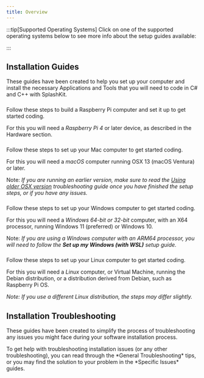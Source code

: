 ```yaml
---
title: Overview
---
```



:::tip[Supported Operating Systems]
Click on one of the supported operating systems below to see more info about the setup guides available:

<CardGrid>
  <LinkCard
    title="Raspberry Pi"
    href="#raspberry-pi"
  />
  <LinkCard
    title="macOS"
    href="#macos"
  />
  <LinkCard
    title="Windows"
    href="#windows"
  />
  <LinkCard
    title="Linux"
    href="#linux"
  />
</CardGrid>
:::

## Installation Guides

These guides have been created to help you set up your computer and install the necessary Applications and Tools that you will need to code in C# and C++ with SplashKit.

### <span style="display:none;">Raspberry Pi</span>

<Card title="Raspberry Pi" icon="fa-brands:raspberry-pi">
  Follow these steps to build a Raspberry Pi computer and set it up to get started coding.
  
  For this you will need a *Raspberry Pi 4* or later device, as described in the Hardware section.

  <LinkCard
    title="Raspberry Pi Hardware Setup Guide"
    href="/book/appendix/0-installation/2-2-pi-computer/"
    description="Go to 'Build my Raspberry Pi' page"
  />
  <LinkCard
    title="Raspberry Pi Software Setup Guide"
    href="/book/appendix/0-installation/2-3-setup-pi/"
    description="Go to 'Set up my Raspberry Pi' page"
  />
</Card>

### <span style="display:none;">macOS</span>

<Card title="macOS" icon="fa-brands:apple">
  Follow these steps to set up your Mac computer to get started coding.

  For this you will need a *macOS* computer running OSX 13 (macOS Ventura) or later.
  
  Note: *If you are running an earlier version, make sure to read the [Using older OSX version](https://splashkit.io/troubleshoot/macos/issue-10-using-older-osx-version/) troubleshooting guide once you have finished the setup steps, or if you have any issues.*

  <LinkCard
    title="macOS Software Setup Guide"
    href="/book/appendix/0-installation/2-1-setup-macos/"
    description="Go to 'Set up my macOS' page"
  />
</Card>

### <span style="display:none;">Windows</span>

<Card title="Windows" icon="fa-brands:windows">
  Follow these steps to set up your Windows computer to get started coding.

  For this you will need a *Windows 64-bit or 32-bit* computer, with an X64 processor, running Windows 11 (preferred) or Windows 10.

  Note: *If you are using a Windows computer with an ARM64 processor, you will need to follow the **Set up my Windows (with WSL)** setup guide.*

  <LinkCard
    title="Windows Software Setup Guide (using WSL)"
    href="/book/appendix/0-installation/2-6-setup-win-wsl/"
    description="Go to 'Set up my Windows (with WSL)' page"
  />
  <LinkCard
    title="Windows Software Setup Guide (using MSYS2)"
    href="/book/appendix/0-installation/2-5-setup-win-msys/"
    description="Go to 'Set up my Windows (with MSYS2)' page"
  />
</Card>

### <span style="display:none;">Linux</span>

<Card title="Linux" icon="fa-brands:linux">
  Follow these steps to set up your Linux computer to get started coding.

  For this you will need a *Linux* computer, or Virtual Machine, running the Debian distribution, or a distribution derived from Debian, such as Raspberry Pi OS.

  *Note: If you use a different Linux distribution, the steps may differ slightly.*

  <LinkCard
    title="Set up my Linux Box"
    href="/book/appendix/0-installation/2-0-setup-linux/"
    description="Go to 'Set up my Linux Box' page"
  />
</Card>

## Installation Troubleshooting

These guides have been created to simplify the process of troubleshooting any issues you might face during your software installation process.

<Card title="Troubleshooting" icon="fa:wrench">
To get help with troubleshooting installation issues (or any other troubleshooting), you can read through the *General Troubleshooting* tips, or you may find the solution to your problem in the *Specific Issues* guides.

### <span style="display:none;">General Troubleshooting</span>

  <LinkCard
    title="General Troubleshooting"
    href="/book/appendix/0-installation/3-0-troubleshooting-install/#general-troubleshooting"
    description="Go to the 'General Troubleshooting' section of the 'Installation Troubleshooting' page"
  />

### <span style="display:none;">Specific Issues</span>

  <LinkCard
    title="Specific Issues"
    href="/book/appendix/0-installation/3-0-troubleshooting-install/#specific-issues"
    description="Go to the 'Specific Issues' section of the 'Installation Troubleshooting' page"
  />
</Card>
